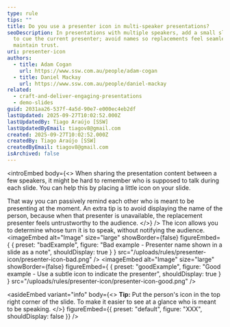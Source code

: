 ```yaml
---
type: rule
tips: ""
title: Do you use a presenter icon in multi-speaker presentations?
seoDescription: In presentations with multiple speakers, add a small slide icon
  to cue the current presenter; avoid names so replacements feel seamless and
  maintain trust.
uri: presenter-icon
authors:
  - title: Adam Cogan
    url: https://www.ssw.com.au/people/adam-cogan
  - title: Daniel Mackay
    url: https://www.ssw.com.au/people/daniel-mackay
related:
  - craft-and-deliver-engaging-presentations
  - demo-slides
guid: 2031aa26-537f-4a5d-90e7-e000ec4eb2df
lastUpdated: 2025-09-27T10:02:52.000Z
lastUpdatedBy: Tiago Araújo [SSW]
lastUpdatedByEmail: tiagov8@gmail.com
created: 2025-09-27T10:02:52.000Z
createdBy: Tiago Araújo [SSW]
createdByEmail: tiagov8@gmail.com
isArchived: false
---
```

<introEmbed
  body={<>
When sharing the presentation content between a few speakers, it might be hard to remember who is supposed to talk during each slide. You can help this by placing a little icon on your slide.

That way you can passively remind each other who is meant to be presenting at the moment. An extra tip is to avoid displaying the name of the person, because when that presenter is unavailable, the replacement presenter feels untrustworthy to the audience.
  </>}
/>
The icon allows you to determine whose turn it is to speak, without notifying the audience.
<imageEmbed
  alt="Image"
  size="large"
  showBorder={false}
  figureEmbed={ {
    preset: "badExample",
    figure: "Bad example - Presenter name shown in a slide as a note",
    shouldDisplay: true
  } }
  src="/uploads/rules/presenter-icon/presenter-icon-bad.png"
/>
<imageEmbed
  alt="Image"
  size="large"
  showBorder={false}
  figureEmbed={ {
    preset: "goodExample",
    figure: "Good example - Use a subtle icon to indicate the presenter",
    shouldDisplay: true
  } }
  src="/uploads/rules/presenter-icon/presenter-icon-good.png"
/>

<asideEmbed
  variant="info"
  body={<>
    **Tip:** Put the person's icon in the top right corner of the slide. To make it easier to see at a glance who is meant to be speaking.
  </>}
  figureEmbed={{
    preset: "default",
    figure: "XXX",
    shouldDisplay: false
  }}
/>
